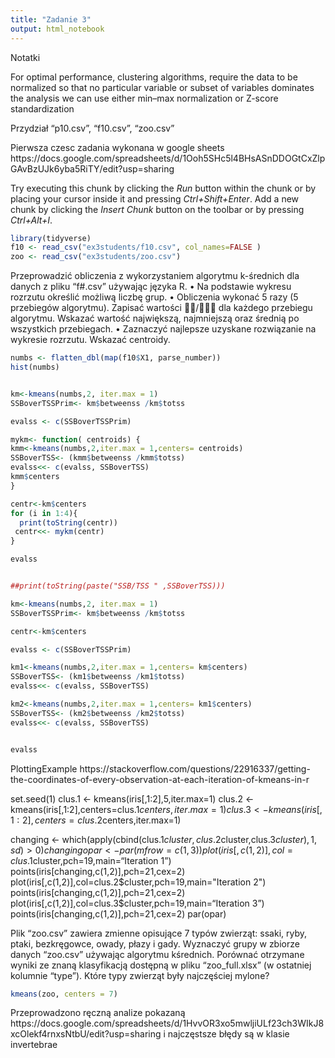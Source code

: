 ```yaml
---
title: "Zadanie 3"
output: html_notebook
---
```


Notatki

For optimal performance, clustering algorithms, require the data to be normalized so that
no particular variable or subset of variables dominates the analysis we can use either min–max normalization or Z-score standardization


Przydział
“p10.csv”, “f10.csv”, “zoo.csv”

Pierwsza czesc zadania wykonana w google sheets 
https://docs.google.com/spreadsheets/d/1Ooh5SHc5l4BHsASnDDOGtCxZlpGAvBzUJk6yba5RiTY/edit?usp=sharing



Try executing this chunk by clicking the *Run* button within the chunk or by placing your cursor inside it and pressing *Ctrl+Shift+Enter*. 
Add a new chunk by clicking the *Insert Chunk* button on the toolbar or by pressing *Ctrl+Alt+I*.




```r
library(tidyverse)
f10 <- read_csv("ex3students/f10.csv", col_names=FALSE )
zoo <- read_csv("ex3students/zoo.csv")

```
Przeprowadzić obliczenia z wykorzystaniem algorytmu k-średnich dla danych z pliku
“f#.csv” używając języka R.
• Na podstawie wykresu rozrzutu określić możliwą liczbę grup.
• Obliczenia wykonać 5 razy (5 przebiegów algorytmu). Zapisać wartości / dla
każdego przebiegu algorytmu. Wskazać wartość największą, najmniejszą oraz średnią
po wszystkich przebiegach.
• Zaznaczyć najlepsze uzyskane rozwiązanie na wykresie rozrzutu. Wskazać centroidy.


```r
numbs <- flatten_dbl(map(f10$X1, parse_number))
hist(numbs)
```
```r

```


```r
km<-kmeans(numbs,2, iter.max = 1)
SSBoverTSSPrim<- km$betweenss /km$totss

evalss <- c(SSBoverTSSPrim) 

mykm<- function( centroids) {
kmm<-kmeans(numbs,2,iter.max = 1,centers= centroids)
SSBoverTSS<- (kmm$betweenss /kmm$totss)
evalss<<- c(evalss, SSBoverTSS)
kmm$centers
}

centr<-km$centers
for (i in 1:4){
  print(toString(centr))
 centr<<- mykm(centr)
}

evalss


##print(toString(paste("SSB/TSS " ,SSBoverTSS)))


```
```r
km<-kmeans(numbs,2, iter.max = 1)
SSBoverTSSPrim<- km$betweenss /km$totss

centr<-km$centers

evalss <- c(SSBoverTSSPrim) 

km1<-kmeans(numbs,2,iter.max = 1,centers= km$centers)
SSBoverTSS<- (km1$betweenss /km1$totss)
evalss<<- c(evalss, SSBoverTSS)

km2<-kmeans(numbs,2,iter.max = 1,centers= km1$centers)
SSBoverTSS<- (km2$betweenss /km2$totss)
evalss<<- c(evalss, SSBoverTSS)


evalss
```


PlottingExample                   https://stackoverflow.com/questions/22916337/getting-the-coordinates-of-every-observation-at-each-iteration-of-kmeans-in-r


set.seed(1)
clus.1 <- kmeans(iris[,1:2],5,iter.max=1)
clus.2 <- kmeans(iris[,1:2],centers=clus.1$centers,iter.max=1)
clus.3 <- kmeans(iris[,1:2],centers=clus.2$centers,iter.max=1)

changing <- which(apply(cbind(clus.1$cluster,clus.2$cluster,clus.3$cluster),1,sd)>0)
changing
opar <- par(mfrow=c(1,3))
    plot(iris[,c(1,2)],col=clus.1$cluster,pch=19,main="Iteration 1")
    points(iris[changing,c(1,2)],pch=21,cex=2)
    plot(iris[,c(1,2)],col=clus.2$cluster,pch=19,main="Iteration 2")
    points(iris[changing,c(1,2)],pch=21,cex=2)
    plot(iris[,c(1,2)],col=clus.3$cluster,pch=19,main="Iteration 3")
    points(iris[changing,c(1,2)],pch=21,cex=2)
par(opar)





Plik “zoo.csv” zawiera zmienne opisujące 7 typów zwierząt: ssaki, ryby, ptaki, bezkręgowce,
owady, płazy i gady. Wyznaczyć grupy w zbiorze danych “zoo.csv” używając algorytmu kśrednich. Porównać otrzymane wyniki ze znaną klasyfikacją dostępną w pliku “zoo_full.xlsx” (w
ostatniej kolumnie “type”). Które typy zwierząt były najczęściej mylone? 

```r

kmeans(zoo, centers = 7)

```

Przeprowadzono ręczną analize  pokazaną https://docs.google.com/spreadsheets/d/1HvvOR3xo5mwljiULf23ch3WIkJ8xcOlekf4rnxsNtbU/edit?usp=sharing  i najczęstsze błędy są w klasie invertebrae
